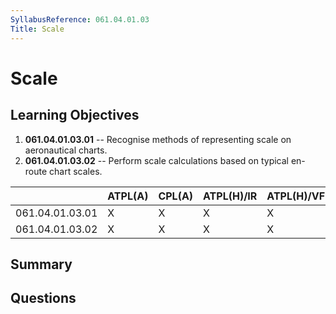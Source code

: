 ```yaml
---
SyllabusReference: 061.04.01.03
Title: Scale
---
```


# Scale

## Learning Objectives

1. **061.04.01.03.01** -- Recognise methods of representing scale on
   aeronautical charts.
2. **061.04.01.03.02** -- Perform scale calculations based on typical en-route
   chart scales.

|                 | ATPL(A) | CPL(A) | ATPL(H)/IR | ATPL(H)/VFR | CPL(H) | IR  | CBIR(A) |
| --------------- | ------- | ------ | ---------- | ----------- | ------ | --- | ------- |
| 061.04.01.03.01 | X       | X      | X          | X           | X      |     |         |
| 061.04.01.03.02 | X       | X      | X          | X           | X      |     |         |

## Summary

## Questions
